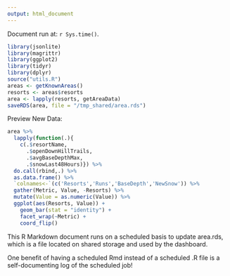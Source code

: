 ```yaml
---
output: html_document
---
```



Document run at: `r Sys.time()`.

```r
library(jsonlite)
library(magrittr)
library(ggplot2)
library(tidyr)
library(dplyr)
source("utils.R")
areas <- getKnownAreas()
resorts <- areas$resorts
area <- lapply(resorts, getAreaData)
saveRDS(area, file = "/tmp_shared/area.rds")
```

Preview New Data:

```r
area %>% 
  lapply(function(.){
    c(.$resortName, 
      .$openDownHillTrails, 
      .$avgBaseDepthMax, 
      .$snowLast48Hours)}) %>% 
  do.call(rbind,.) %>% 
  as.data.frame() %>% 
  `colnames<-`(c('Resorts','Runs','BaseDepth','NewSnow')) %>% 
  gather(Metric, Value, -Resorts) %>% 
  mutate(Value = as.numeric(Value)) %>% 
  ggplot(aes(Resorts, Value)) +
    geom_bar(stat = "identity") + 
    facet_wrap(~Metric) + 
    coord_flip()

```

This R Markdown document runs on a scheduled basis to update area.rds, which is a file located on shared storage and used by the dashboard.

One benefit of having a scheduled Rmd instead of a scheduled .R file is a self-documenting log of the scheduled job!